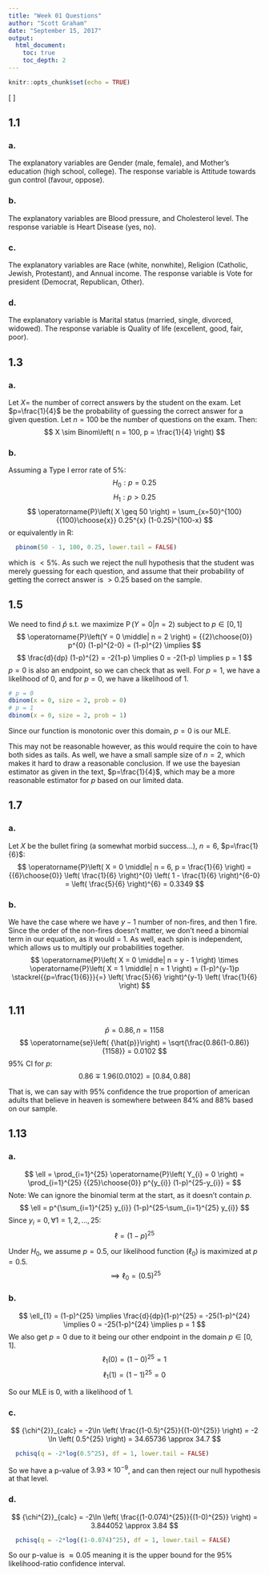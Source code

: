 ```yaml
---
title: "Week 01 Questions"
author: "Scott Graham"
date: "September 15, 2017"
output:
  html_document:
    toc: true
    toc_depth: 2
---
```


```r
knitr::opts_chunk$set(echo = TRUE)
```
\[
  \newcommand{\Prob}{\operatorname{P}}
  \newcommand{\E}{\operatorname{E}}
  \newcommand{\Var}{\operatorname{Var}}
  \newcommand{\Cov}{\operatorname{Cov}}
  \newcommand{\se}{\operatorname{se}}
  \newcommand{\re}{\operatorname{re}}
  \newcommand{\ybar}{{\overline{Y}}}
  \newcommand{\phat}{{\hat{p}}}
  \newcommand{\that}{{\hat{T}}}
  \newcommand{\med}{{\tilde{Y}}}
\]

## 1.1

### a.
The explanatory variables are Gender (male, female), and Mother's education (high school, college). The response variable is Attitude towards gun control (favour, oppose).

### b.
The explanatory variables are Blood pressure, and Cholesterol level. The response variable is Heart Disease (yes, no).

### c.
The explanatory variables are Race (white, nonwhite), Religion (Catholic, Jewish, Protestant), and Annual income. The response variable is Vote for president (Democrat, Republican, Other).

### d.
The explanatory variable is Marital status (married, single, divorced, widowed). The response variable is Quality of life (excellent, good, fair, poor).


## 1.3

### a.
Let $X=$ the number of correct answers by the student on the exam. Let $p=\frac{1}{4}$ be the probability of guessing the correct answer for a given question. Let $n=100$ be the number of questions on the exam. Then:
$$
  X \sim Binom\left( n = 100, p = \frac{1}{4} \right)
$$

### b.
Assuming a Type I error rate of $5\%$:
$$
  H_{0}: p = 0.25
$$
$$
  H_{1}: p > 0.25
$$
$$
  \Prob \left( X \geq 50 \right) =
  \sum_{x=50}^{100} {{100}\choose{x}} 0.25^{x} (1-0.25)^{100-x}
$$
or equivalently in R:
```r
  pbinom(50 - 1, 100, 0.25, lower.tail = FALSE)
```
which is $<5\%$. As such we reject the null hypothesis that the student was merely guessing for each question, and assume that their probability of getting the correct answer is $>0.25$ based on the sample.


## 1.5
We need to find $\phat$ s.t. we maximize $\Prob\left(Y = 0 \middle| n = 2 \right)$ subject to $p\in[0,1]$
$$
  \Prob\left(Y = 0 \middle| n = 2 \right) =
  {{2}\choose{0}} p^{0} (1-p)^{2-0} =
  (1-p)^{2} \implies
$$
$$
  \frac{d}{dp} (1-p)^{2} =
  -2(1-p) \implies
  0 = 
  -2(1-p) \implies
  p = 1
$$
$p=0$ is also an endpoint, so we can check that as well. For $p=1$, we have a likelihood of 0, and for $p=0$, we have a likelihood of 1.
```r
# p = 0
dbinom(x = 0, size = 2, prob = 0)
# p = 1
dbinom(x = 0, size = 2, prob = 1)
```
Since our function is monotonic over this domain, $p = 0$ is our MLE.

This may not be reasonable however, as this would require the coin to have both sides as tails. As well, we have a small sample size of $n=2$, which makes it hard to draw a reasonable conclusion. If we use the bayesian estimator as given in the text, $p=\frac{1}{4}$, which may be a more reasonable estimator for $p$ based on our limited data.


## 1.7

### a.
Let $X$ be the bullet firing (a somewhat morbid success...), $n=6$, $p=\frac{1}{6}$:
$$
  \Prob \left( X = 0 \middle| n = 6, p = \frac{1}{6} \right) =
  {{6}\choose{0}} \left( \frac{1}{6} \right)^{0} \left( 1 - \frac{1}{6} \right)^{6-0} =
  \left( \frac{5}{6} \right)^{6} =
  0.3349
$$

### b.
We have the case where we have $y-1$ number of non-fires, and then 1 fire. Since the order of the non-fires doesn't matter, we don't need a binomial term in our equation, as it would = 1. As well, each spin is independent, which allows us to multiply our probabilities together.
$$
  \Prob \left( X = 0 \middle| n = y - 1 \right) \times \Prob \left( X = 1 \middle| n = 1 \right) =
  (1-p)^{y-1}p \stackrel{{p=\frac{1}{6}}}{=}
  \left( \frac{5}{6} \right)^{y-1} \left( \frac{1}{6} \right)
$$


## 1.11

$$
  \phat = 0.86, n=1158
$$
$$
  \se \left( \phat \right) = 
  \sqrt{\frac{0.86(1-0.86)}{1158}} =
  0.0102
$$
95% CI for $p$:
$$
  0.86 \mp 1.96(0.0102) =
  [0.84, 0.88]
$$

That is, we can say with 95% confidence the true proportion of american adults that believe in heaven is somewhere between 84% and 88% based on our sample.


## 1.13

### a.
$$
  \ell = 
  \prod_{i=1}^{25} \Prob \left( Y_{i} = 0 \right) =
  \prod_{i=1}^{25} {{25}\choose{0}} p^{y_{i}} (1-p)^{25-y_{i}} =
$$
Note: We can ignore the binomial term at the start, as it doesn't contain $p$.
$$
  \ell =
  p^{\sum_{i=1}^{25} y_{i}} (1-p)^{25-\sum_{i=1}^{25} y_{i}}
$$
Since $y_{i}=0,\forall 1=1,2,\dots,25$:
$$
  \ell = (1-p)^{25}
$$

Under $H_{0}$, we assume $p=0.5$, our likelihood function ($\ell_{0}$) is maximized at $p=0.5$.
$$
  \implies \ell_{0} = (0.5)^{25}
$$

### b.
$$
  \ell_{1} = (1-p)^{25} \implies
  \frac{d}{dp}(1-p)^{25} = -25(1-p)^{24} \implies
  0 = -25(1-p)^{24} \implies
  p = 1
$$
We also get $p=0$ due to it being our other endpoint in the domain $p\in[0,1]$.
$$
  \ell_{1}(0) = 
  (1-0)^{25} = 
  1
$$
$$
  \ell_{1}(1) = 
  (1-1)^{25} = 
  0
$$

So our MLE is 0, with a likelihood of 1.

### c.
$$
  {\chi^{2}}_{calc} =
  -2\ln \left( \frac{(1-0.5)^{25}}{(1-0)^{25}} \right) =
  -2 \ln \left( 0.5^{25} \right) =
  34.65736 \approx
  34.7
$$
```r
  pchisq(q = -2*log(0.5^25), df = 1, lower.tail = FALSE)
```

So we have a p-value of $3.93 \times 10^{-9}$, and can then reject our null hypothesis at that level.

### d.
$$
  {\chi^{2}}_{calc} =
  -2\ln \left( \frac{(1-0.074)^{25}}{(1-0)^{25}} \right) =
  3.844052 \approx
  3.84
$$
```r
  pchisq(q = -2*log((1-0.074)^25), df = 1, lower.tail = FALSE)
```
So our p-value is $\approx 0.05$ meaning it is the upper bound for the 95% likelihood-ratio confidence interval.
